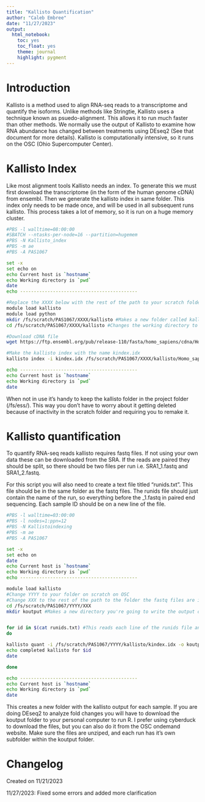 ---
title: "Kallisto Quantification"
author: "Caleb Embree"
date: "11/27/2023"
output:
  html_notebook:
    toc: yes
    toc_float: yes
    theme: journal
    highlight: pygment
---

# Introduction

Kallisto is a method used to align RNA-seq reads to a transcriptome and quantify the isoforms. 
Unlike methods like Stringtie, Kallisto uses a technique known as psuedo-alignment.
This allows it to run much faster than other methods. 
We normally use the output of Kallisto to examine how RNA abundance has changed between treatments using DEseq2 (See that document for more details).
Kallisto is computationally intensive, so it runs on the OSC (Ohio Supercomputer Center).

# Kallisto Index

Like most alignment tools Kallisto needs an index.
To generate this we must first download the transcriptome (in the form of the human genome cDNA) from ensembl. 
Then we generate the kallisto index in same folder.
This index only needs to be made once, and will be used in all subsequent runs kallisto. 
This process takes a lot of memory, so it is run on a huge memory cluster.

```{bash Kallisto Index, eval=FALSE}
#PBS -l walltime=08:00:00
#SBATCH --ntasks-per-node=16 --partition=hugemem
#PBS -N Kallisto_index
#PBS -m ae
#PBS -A PAS1067

set -x
set echo on
echo Current host is `hostname`
echo Working directory is `pwd`
date
echo -------------------------------------------

#Replace the XXXX below with the rest of the path to your scratch folder
module load kallisto
module load python
mkdir /fs/scratch/PAS1067/XXXX/kallisto #Makes a new folder called kallisto
cd /fs/scratch/PAS1067/XXXX/kallisto #Changes the working directory to the folder you just made

#Download cDNA file
wget https://ftp.ensembl.org/pub/release-110/fasta/homo_sapiens/cdna/Homo_sapiens.GRCh38.cdna.all.fa.gz

#Make the kallisto index with the name kindex.idx
kallisto index -i kindex.idx /fs/scratch/PAS1067/XXXX/kallisto/Homo_sapiens.GRCh38.cdna.all.fa.gz

echo -------------------------------------------
echo Current host is `hostname`
echo Working directory is `pwd`
date
```

When not in use it's handy to keep the kallisto folder in the project folder (/fs/ess/).
This way you don't have to worry about it getting deleted because of inactivity in the scratch folder and requiring you to remake it.

# Kallisto quantification

To quantify RNA-seq reads kallisto requires fastq files.
If not using your own data these can be downloaded from the SRA.
If the reads are paired they should be split, so there should be two files per run i.e. SRA1_1.fastq and SRA1_2.fastq.

For this script you will also need to create a text file titled "runids.txt".
This file should be in the same folder as the fastq files. 
The runids file should just contain the name of the run, so everything before the _1.fastq in paired end sequencing.
Each sample ID should be on a new line of the file.

```{bash Kallisto quanitifcation, eval=FALSE}
#PBS -l walltime=03:00:00
#PBS -l nodes=1:ppn=12
#PBS -N Kallistoindexing
#PBS -m ae
#PBS -A PAS1067

set -x
set echo on
date
echo Current host is `hostname`
echo Working directory is `pwd`
echo -------------------------------------------

module load kallisto
#Change YYYY to your folder on scratch on OSC
#Change XXX to the rest of the path to the folder the fastq files are in
cd /fs/scratch/PAS1067/YYYY/XXX 
mkdir koutput #Makes a new directory you're going to write the output of kallisto for


for id in $(cat runids.txt) #This reads each line of the runids file and does everything between the do and done
do

kallisto quant -i /fs/scratch/PAS1067/YYYY/kallisto/kindex.idx -o koutput/"$id" "$id"_1.fastq "$id"_2.fastq #The $id will be replaced by the computer by the sample id
echo completed kallisto for $id
date

done

echo -------------------------------------------
echo Current host is `hostname`
echo Working directory is `pwd`
date
```

This creates a new folder with the kallisto output for each sample.
If you are doing DEseq2 to analyze fold changes you will have to download the koutput folder to your personal computer to run R. 
I prefer using cyberduck to download the files, but you can also do it from the OSC ondemand website.
Make sure the files are unziped, and each run has it's own subfolder within the koutput folder.

# Changelog

Created on 11/21/2023

11/27/2023: Fixed some errors and added more clarification